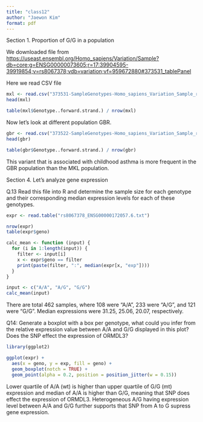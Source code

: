 ---
title: "class12"
author: "Jaewon Kim"
format: pdf
---

Section 1. Proportion of G/G in a population 

We downloaded file from <https://useast.ensembl.org/Homo_sapiens/Variation/Sample?db=core;g=ENSG00000073605;r=17:39904595-39919854;v=rs8067378;vdb=variation;vf=959672880#373531_tablePanel>

Here we read CSV file
```{r}
mxl <- read.csv("373531-SampleGenotypes-Homo_sapiens_Variation_Sample_rs8067378.csv")
head(mxl)
```

```{r}
table(mxl$Genotype..forward.strand.) / nrow(mxl)
```

Now let's look at different population GBR.
```{r}
gbr <- read.csv("373522-SampleGenotypes-Homo_sapiens_Variation_Sample_rs8067378.csv")
head(gbr)
```

```{r}
table(gbr$Genotype..forward.strand.) / nrow(gbr)
```
This variant that is associated with childhood asthma is more frequent in the GBR population than the MKL population.

\newpage
Section 4. Let's analyze gene expression

Q.13 Read this file into R and determine the sample size for each genotype and their
corresponding median expression levels for each of these genotypes.
```{r}
expr <- read.table("rs8067378_ENSG00000172057.6.txt")

nrow(expr)
table(expr$geno)
```
```{r}
calc_mean <- function (input) {
  for (i in 1:length(input)) {
    filter <- input[i]
    x <- expr$geno == filter
    print(paste(filter, ":", median(expr[x, "exp"])))
  }
}

input <- c("A/A", "A/G", "G/G")
calc_mean(input)
```
There are total 462 samples, where 108 were "A/A", 233 were "A/G", and 121 were "G/G". Median expressions were 31.25, 25.06, 20.07, respectively. 

\newpage
Q14: Generate a boxplot with a box per genotype, what could you infer from the relative
expression value between A/A and G/G displayed in this plot? Does the SNP effect the
expression of ORMDL3? 
```{r}
library(ggplot2)

ggplot(expr) +
  aes(x = geno, y = exp, fill = geno) +
  geom_boxplot(notch = TRUE) +
  geom_point(alpha = 0.2, position = position_jitter(w = 0.15)) 
```
Lower quartile of A/A (wt) is higher than upper quartile of G/G (mt) expression and median of A/A is higher than G/G, meaning that SNP does effect the expression of ORMDL3. Heterogeneous A/G having expression level between A/A and G/G further supports that SNP from A to G supress gene expression.  


